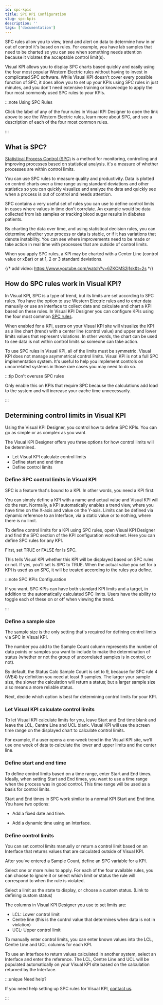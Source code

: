```yaml
---
id: spc-kpis
title: SPC KPI Configuration
slug: spc-kpis
description: ''
tags: ['documentation']
---
```



SPC rules allow you to view, trend and alert on data to determine how in or out of control it's based on rules. For example, you have lab samples that need to be charted so you can see when something needs attention because it violates the acceptable control limit(s).

Visual KPI allows you to display SPC charts based quickly and easily using the four most popular Western Electric rules without having to invest in complicated SPC software. While Visual KPI doesn't cover every possible function of SPC, it does allow you to set up your KPIs using SPC rules in just minutes, and you don't need extensive training or knowledge to apply the four most commonly used SPC rules to your KPIs.

:::note Using SPC Rules

Click the label of any of the four rules in Visual KPI Designer to open the link above to see the Western Electric rules, learn more about SPC, and see a description of each of the four most common rules.

:::

## What is SPC?

[Statistical Process Control (SPC)](https://en.wikipedia.org/wiki/Statistical_process_control) is a method for monitoring, controlling and improving processes based on statistical analysis. it's a measure of whether processes are within control limits.

You can use SPC rules to measure quality and productivity. Data is plotted on control charts over a time range using standard deviations and other statistics so you can quickly visualize and analyze the data and quickly see when a process is out of control and needs attention.

SPC contains a very useful set of rules you can use to define control limits in cases where values in time don't correlate. An example would be data collected from lab samples or tracking blood sugar results in diabetes patients.

By charting the data over time, and using statistical decision rules, you can determine whether your process or data is stable, or if it has variations that denote instability. You can see where improvements need to be made or take action in real time with processes that are outside of control limits.

When you apply SPC rules, a KPI may be charted with a Center Line (control value or xBar) or at 1, 2 or 3 standard deviations.

<StylizedImage
  imgURL="img/designer/kpis-spc.png"
  alt="KPI SPC Example"
/>

{/* add video: https://www.youtube.com/watch?v=6ZKCMS2j1sk&t=2s */}

## How do SPC rules work in Visual KPI?

In Visual KPI, SPC is a type of trend, but its limits are set according to SPC rules. You have the option to use Western Electric rules and to enter data manually or use an interface to collect data and calculate and chart a KPI based on these rules. In Visual KPI Designer you can configure KPIs using the four most common [SPC rules](https://en.wikipedia.org/wiki/Statistical_process_control).

When enabled for a KPI, users on your Visual KPI site will visualize the KPI as a line chart (trend) with a center line (control value) and upper and lower limits values that represent violations. In other words, the chart can be used to see data is not within control limits so someone can take action.

To use SPC rules in Visual KPI, all of the limits must be symmetric. Visual KPI does not manage asymmetrical control limits. Visual KPI is not a full SPC implementation system. It's useful to help you implement controls on uncorrelated systems in those rare cases you may need to do so.

:::tip Don't overuse SPC rules

Only enable this on KPIs that require SPC because the calculations add load to the system and will increase your cache time unnecessarily.

:::

## Determining control limits in Visual KPI

Using the Visual KPI Designer, you control how to define SPC KPIs. You can go as simple or as complex as you want.

The Visual KPI Designer offers you three options for how control limits will be determined.

- Let Visual KPI calculate control limits
- Define start and end time
- Define control limits

### Define SPC control limits in Visual KPI

SPC is a feature that's bound to a KPI. In other words, you need a KPI first.

You can simply define a KPI with a name and actual value and Visual KPI will do the rest. Normally, a KPI automatically enables a trend view, where you have time on the X-axis and value on the Y-axis. Limits can be defined via dynamic reference to an Interface, via a static value or to nothing, where there is no limit.

To define control limits for a KPI using SPC rules, open Visual KPI Designer and find the SPC section of the KPI configuration worksheet. Here you can define SPC rules for any KPI.

First, set TRUE or FALSE for Is SPC.

This tells Visual KPI whether this KPI will be displayed based on SPC rules or not. If yes, you'll set Is SPC to TRUE. When the actual value you set for a KPI is used as an SPC, it will be treated according to the rules you define.

:::note SPC KPIs Configuration

If you want, SPC KPIs can have both standard KPI limits and a target, in addition to the automatically calculated SPC limits. Users have the ability to toggle each of these on or off when viewing the trend.

:::

### Define a sample size

The sample size is the only setting that's required for defining control limits via SPC in Visual KPI.

The number you add to the Sample Count column represents the number of data points or samples you want to include to make the determination of status (whether or not the group of uncorrelated samples is in control, or not).

By default, the Status Calc Sample Count is set to 9, because for SPC rule 4 (WE4) by definition you need at least 9 samples. The larger your sample size, the slower the calculation will return a status; but a larger sample size also means a more reliable status.

Next, decide which option is best for determining control limits for your KPI.

<StylizedImage
  imgURL="img/designer/spc-selection.png"
  alt="KPI SPC Designer"
/>

### Let Visual KPI calculate control limits

To let Visual KPI calculate limits for you, leave Start and End time blank and leave the LCL, Centre Line and UCL blank. Visual KPI will use the screen time range on the displayed chart to calculate control limits.

For example, if a user opens a one-week trend in the Visual KPI site, we'll use one week of data to calculate the lower and upper limits and the center line.

### Define start and end time

To define control limits based on a time range, enter Start and End times. Ideally, when setting Start and End times, you want to use a time range when the process was in good control. This time range will be used as a basis for control limits.

Start and End times in SPC work similar to a normal KPI Start and End time. You have two options:

- Add a fixed date and time.

<StylizedImage
  imgURL="img/designer/spc-fixedtime.png"
  alt="KPI SPC Fixed Time"
/>

- Add a dynamic time using an Interface.

<StylizedImage
  imgURL="img/designer/spc-dynamictime.png"
  alt="KPI SPC Dynamic Time"
/>

### Define control limits

You can set control limits manually or return a control limit based on an Interface that returns values that are calculated outside of Visual KPI.

After you've entered a Sample Count, define an SPC variable for a KPI.

Select one or more rules to apply. For each of the four available rules, you can choose to ignore it or select which limit or status the rule will correspond to when the rule is violated.

Select a limit as the state to display, or choose a custom status. (Link to defining custom status)

The columns in Visual KPI Designer you use to set limits are:

- LCL: Lower control limit
- Centre line (this is the control value that determines when data is not in violation)
- UCL: Upper control limit

To manually enter control limits, you can enter known values into the LCL, Centre Line and UCL columns for each KPI.

To use an Interface to return values calculated in another system, select an Interface and enter the reference. The LCL, Centre Line and UCL will be populated automatically on your Visual KPI site based on the calculation returned by the Interface.

:::unique Need help?

If you need help setting up SPC rules for Visual KPI, [contact us](https://www.transpara.com/contact-us/).

:::

